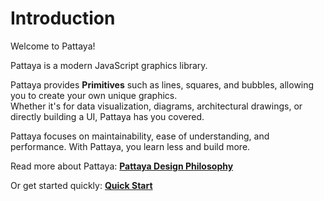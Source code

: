 # Introduction

Welcome to Pattaya!  

Pattaya is a modern JavaScript graphics library.  

Pattaya provides **Primitives** such as lines, squares, and bubbles, allowing you to create your own unique graphics.    
Whether it's for data visualization, diagrams, architectural drawings, or directly building a UI, Pattaya has you covered.   

Pattaya focuses on maintainability, ease of understanding, and performance. With Pattaya, you learn less and build more.  

Read more about Pattaya: **[Pattaya Design Philosophy](/en/design)**  

Or get started quickly: **[Quick Start](/en/guide)**  
